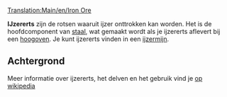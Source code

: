 [[Translation:Main/en/Iron Ore]]{{en/-}}
{{nl/Vracht|name=IJzererts
|image=IronOre.png
|geproduceerd=[[Main/nl/IJzermijn|IJzermijn]]
|geaccepteerd=[[Main/nl/hoogoven|Hoogoven]]
}}

'''IJzererts''' zijn de rotsen waaruit ijzer onttrokken kan worden. Het is de hoofdcomponent van [[Main/nl/Staal|staal]], wat gemaakt wordt als je ijzererts aflevert bij een [[Main/nl/hoogoven|hoogoven]]. Je kunt ijzererts vinden in een [[Main/nl/IJzermijn|ijzermijn]].

==Achtergrond==
Meer informatie over ijzererts, het delven en het gebruik vind je [http://www.wikipedia.org/wiki/Nl:IJzererts op wikipedia]